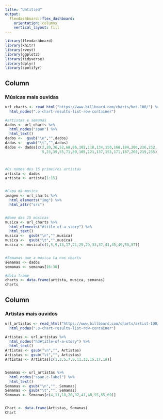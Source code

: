 ```yaml
---
title: "Untitled"
output: 
  flexdashboard::flex_dashboard:
    orientation: columns
    vertical_layout: fill
---
```


```r
library(flexdashboard)
library(knitr)
library(rvest)
library(ggplot2)   
library(tidyverse)
library(dplyr)
library(spotifyr)
```

Column {data-width=500}
-----------------------------------------------------------------------

### Músicas mais ouvidas

```r

url_charts <- read_html("https://www.billboard.com/charts/hot-100/") %>% 
  html_nodes(".o-chart-results-list-row-container")

#artistas e semanas
dados <- url_charts %>% 
  html_nodes("span") %>% 
  html_text()
dados <-  gsub("\n","",dados)
dados <-  gsub("\t","",dados)
dados <- dados[c(2,20,36,52,68,86,102,118,134,150,168,184,200,216,232,
                 5,23,39,55,71,89,105,121,137,153,171,187,203,219,235)]



#Os nomes dos 15 primeiros artistas
artista <- dados
artista <- artista[1:15]


#Capa da musica
imagem <- url_charts %>% 
  html_elements("img") %>% 
  html_attr("src")


#Nome das 15 músicas
musica <- url_charts %>% 
  html_elements("#title-of-a-story") %>%
  html_text()
musica <-  gsub("\n","",musica)
musica <-  gsub("\t","",musica)
musica <- musica[c(1,5,9,13,17,21,25,29,33,37,41,45,49,53,57)]


#Semanas que a música ta nos charts
semanas <- dados
semanas <- semanas[16:30]

#data frame
charts <- data.frame(artista, musica, semanas)
charts


```

Column {data-width=500}
-----------------------------------------------------------------------

### Artistas mais ouvidos

```r


url_artistas <- read_html("https://www.billboard.com/charts/artist-100/") %>% 
  html_nodes(".o-chart-results-list-row-container")

Artistas <- url_artistas %>% 
  html_nodes("h3#title-of-a-story") %>% 
  html_text()
Artistas <- gsub("\n","", Artistas)
Artistas <- gsub("\t","", Artistas)
Artistas <- Artistas[c(1,3,5,7,9,11,13,15,17,19)]


Semanas <- url_artistas %>% 
  html_nodes("span.c-label") %>% 
  html_text()
Semanas <- gsub("\n","", Semanas)
Semanas <- gsub("\t","", Semanas)
Semanas <- Semanas[c(4,11,18,28,32,41,48,55,65,69)]


Chart <- data.frame(Artistas, Semanas)
Chart
```


